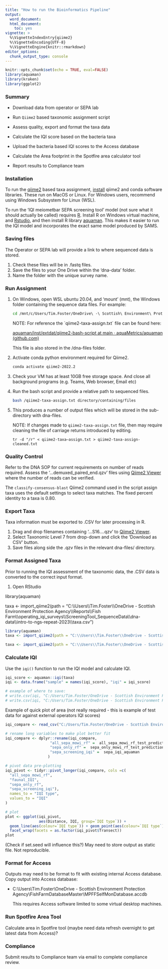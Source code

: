 ```yaml
---
title: "How to run the Bioinformatics Pipeline"
output: 
  word_document:
  html_document: 
    toc: yes
vignette: >
  %\VignetteIndexEntry{qiime2}
  %\VignetteEncoding{UTF-8}
  %\VignetteEngine{knitr::rmarkdown}
editor_options: 
  chunk_output_type: console
---
```


```r
knitr::opts_chunk$set(echo = TRUE, eval=FALSE)
library(aquaman)
library(kraken)
library(ggplot2)
```

### Summary

-   Download data from operator or SEPA lab

-   Run `Qiime2` based taxonomic assignment script

-   Assess quality, export and format the taxa data

-   Calculate the IQI score based on the bacteria taxa

-   Upload the bacteria based IQI scores to the Access database

-   Calculate the Area footprint in the Spotfire area calculator tool

-   Report results to Compliance team

### Installation

To run the [qiime2](https://qiime2.org/) based taxa assignment, [install](https://docs.qiime2.org/2022.8/install/) qiime2 and conda software libraries. These run on MacOS or Linux. For Windows users, recommend using Windows Subsystem for Linux (WSL).

To run the 'IQI meiometbar SEPA screening tool' model (not sure what it should actually be called) requires [R](https://www.r-project.org/). Install R on Windows virtual machine, and [Rstudio](https://posit.co/download/rstudio-desktop/), and then install R library [aquaman](https://github.com/aquaMetrics/aquaman). This makes it easier to run the IQI model and incorporates the exact same model produced by SAMS.

### Saving files

The Operator or SEPA lab will provide a link to where sequenced data is stored.

1.  Check these files will be in .fastq files.
2.  Save the files to your One Drive within the 'dna-data' folder.
3.  Name the folder with the unique survey name.

### Run Assignment

1.  On Windows, open WSL ubuntu 20.04, and 'mount' (mnt), the Windows folder containing the sequence data files. For example:

    ```bash

    cd /mnt/c/Users/Tim.Foster/OneDrive\ -\ Scottish\ Environment\ Protection\ Agency/Reports/Fish\ Farm/operating_iqi_surveys/ScreeningTool_SequenceData/dna-data/  
    ```

    NOTE: For reference the \`qiime2-taxa-assign.txt\` file can be found here:

    [aquaman/inst/extdat/qiime2-bash-script at main · aquaMetrics/aquaman (github.com)](https://github.com/aquaMetrics/aquaman/tree/main/inst/extdat/qiime2-bash-script)

    This file is also stored in the /dna-files folder.

2.  Activate conda python environment required for Qiime2.

    ```bash
    conda activate qiime2-2022.2
    ```

3. Check your VM has at least 10GB free storage space. And close all background programs (e.g. Teams, Web browser, Email etc)

4.  Run the bash script and provide a relative path to sequenced files.

    ```bash
    bash /qiime2-taxa-assign.txt directory/containing/files
    ```

5.  This produces a number of output files which will be stored in the sub-directory with dna-files.

    NOTE: If changes made to `qiime2-taxa-assign.txt` file, then may require cleaning the file of carriage returns introduced by editing.

    `tr -d "/r" < qiime2-taxa–assign.txt > qiime2-taxa-assign-cleaned.txt`

### Quality Control

Refer to the DNA SOP for current requirements on number of reads required. Assess the '...demuxed_paired_end.qzv' files using [Qiime2 Viewer](https://view.qiime2.org/) where the number of reads can be verified.

The `classify-consensus-blast` Qiime2 command used in the script assign taxa uses the default settings to select taxa matches. The fixed percent identity to a taxa is 0.80.

### Export Taxa

Taxa information must be exported to .CSV for later processing in R.

1.  Drag and drop filenames containing '...S16....qzv' to [Qiime2 Viewer](https://view.qiime2.org/).
2.  Select Taxonomic Level 7 from drop-down and click the 'Download as CSV' button.
3.  Save files along side the .qzv files in the relevant dna-files/ directory.

### Format Assigned Taxa

Prior to running the IQI assessment of the taxonomic data, the .CSV data is converted to the correct input format.

1.  Open RStudio

library(aquaman)

taxa \<- import_qiime2(path = "C:\\\\Users\\\\Tim.Foster\\\\OneDrive - Scottish Environment Protection Agency\\\\Reports\\\\Fish Farm\\\\operating_iqi_surveys\\\\ScreeningTool_SequenceData\\\\dna-data\\\\intro-to-ngs-repeat-2023\\\\taxa.csv")

```r

library(aquaman)
taxa <- import_qiime2(path = "C:\\Users\\Tim.Foster\\OneDrive - Scottish Environment Protection Agency\\DNA\\Results\\BaseCalls\\taxa.csv")

taxa <- import_qiime2(path = "C:\\Users\\Tim.Foster\\OneDrive - Scottish Environment Protection Agency\\DNA\\Results\\aquaculture-operator-data\\Kingairloch_16S-taxa.csv")

```

### Calculate IQI

Use the `iqi()` function to run the IQI model and calculate IQI.

```r

iqi_score <- aquaman::iqi(taxa)
iqi <- data.frame("sample" = names(iqi_score), "iqi" = iqi_score)

# example of where to save:
# write.csv(iqi, "C:/Users/Tim.Foster/OneDrive - Scottish Environment Protection Agency/DNA/Results/aquaculture-operator-data/Kingairloch_16S/output/iqi-kingairloch.csv", row.names = FALSE)
# write.csv(iqi, "C:/Users/Tim.Foster/OneDrive - Scottish Environment Protection Agency/DNA/Results/BaseCalls/iqi-basecalls.csv", row.names = FALSE)

```

Example of quick plot of area (not really required - this is example of test data for against external operators IQI scores)

```r

iqi_compare <- read_csv("C:/Users/Tim.Foster/OneDrive - Scottish Environment Protection Agency/DNA/Results/aquaculture-operator-data/output/iqi-kingairloch.csv")

# rename long variables to make plot better fit
iqi_compare <- dplyr::rename(iqi_compare,
                    "all_sepa_mowi_rf" =  all_sepa_mowi_rf_test_predictions,
                    "sepa_only_rf" =  sepa_only_mowi_rf_test_predictions,
                    "sepa_screening_iqi" =  sepa_iqi_aquaman
                   )

# pivot data pre-plotting
iqi_pivot <- tidyr::pivot_longer(iqi_compare, cols =c(
  "all_sepa_mowi_rf",
  "faunal_IQI",
  "sepa_only_rf",	
  "sepa_screening_iqi"),
  names_to = "IQI type", 
  values_to = "IQI"
)

# plot
plot <- ggplot(iqi_pivot, 
               aes(Distance, IQI, group=`IQI type`)) +
  geom_line(aes(colour=`IQI type`)) + geom_point(aes(colour=`IQI type`)) +
  facet_wrap(facets = as.factor(iqi_pivot$Transect))
plot 
```

(Check if set.seed will influence this?) May need to store output as static file. Not reproducible.

### Format for Access

Outputs may need to be format to fit with existing internal Access database. Copy output into Access database:

-   C:\\Users\\Tim.Foster\\OneDrive - Scottish Environment Protection Agency\\FishFarmDatabaseMaster\\MPFFSelfMonDatabase.accdb

    This requires Access software limited to some virtual desktop machines.

### Run Spotfire Area Tool

Calculate area in Spotfire tool (maybe need data refresh overnight to get latest data from Access)?

### Compliance

Submit results to Compliance team via email to complete compliance review.
